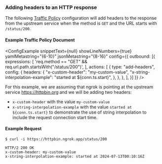 
### Adding headers to an HTTP response

The following [Traffic Policy](/docs/http/traffic-policy/index.mdx) 
configuration will add headers to the response from the upstream service when 
the method is `GET` and the URL starts with `/status/200`.

#### Example Traffic Policy Document

<ConfigExample
  snippetText={null}
  showLineNumbers={true}
  yamlMetastring="{6-10}"
  jsonMetastring="{8-16}"
  config={{
    outbound: [{
      expressions: [
        'req.method == "GET" && req.url.path.startsWith("/status/200")',
      ],
      actions: [
        {
          type: "add-headers",
          config: {
            headers: {
              "x-custom-header": "my-custom-value",
              "x-string-interpolation-example": "started at ${conn.ts.start}",
            },
          },
        },
      ],
    }]
  }}
/>

For this example, we are assuming that ngrok is pointing at the upstream service 
https://httpbin.org and we will be adding two headers:

- `x-custom-header` with the value `my-custom-value`
- `x-string-interpolation-example` with the value `started at ${conn.ts.start}` 
to demonstrate the use of string interpolation to include the request connection 
start time.

#### Example Request

```shell
$ curl -i https://httpbin.ngrok.app/status/200
```

```http
HTTP/2 200 OK
x-custom-header: my-custom-value
x-string-interpolation-example: started at 2024-07-13T00:10:16Z
```